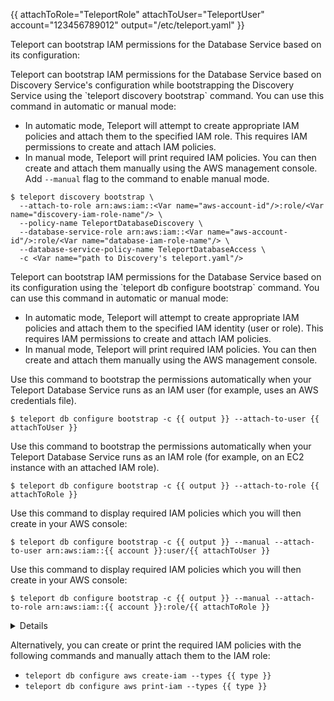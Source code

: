 {{ attachToRole="TeleportRole" attachToUser="TeleportUser" account="123456789012" output="/etc/teleport.yaml" }}

Teleport can bootstrap IAM permissions for the Database Service based on its
configuration:

<Tabs>

<TabItem label="Auto-discovery">
Teleport can bootstrap IAM permissions for the Database Service based on
Discovery Service's configuration while bootstrapping the Discovery Service
using the `teleport discovery bootstrap` command. You can use this command in
automatic or manual mode:

- In automatic mode, Teleport will attempt to create appropriate IAM policies
  and attach them to the specified IAM role. This requires IAM permissions to
  create and attach IAM policies.
- In manual mode, Teleport will print required IAM policies. You can then create
  and attach them manually using the AWS management console. Add `--manual`
  flag to the command to enable manual mode.

```code
$ teleport discovery bootstrap \
  --attach-to-role arn:aws:iam::<Var name="aws-account-id"/>:role/<Var name="discovery-iam-role-name"/> \
  --policy-name TeleportDatabaseDiscovery \
  --database-service-role arn:aws:iam::<Var name="aws-account-id"/>:role/<Var name="database-iam-role-name"/> \
  --database-service-policy-name TeleportDatabaseAccess \
  -c <Var name="path to Discovery's teleport.yaml"/>
```

</TabItem>

<TabItem label="Static config">
Teleport can bootstrap IAM permissions for the Database Service based on its
configuration using the `teleport db configure bootstrap` command. You can use
this command in automatic or manual mode:

- In automatic mode, Teleport will attempt to create appropriate IAM policies
  and attach them to the specified IAM identity (user or role). This requires
  IAM permissions to create and attach IAM policies.
- In manual mode, Teleport will print required IAM policies. You can then create
  and attach them manually using the AWS management console.

<Tabs>
  <TabItem label="Automatic / IAM User">
  Use this command to bootstrap the permissions automatically when
  your Teleport Database Service runs as an IAM user (for example, uses an AWS
  credentials file).

  ```code
  $ teleport db configure bootstrap -c {{ output }} --attach-to-user {{ attachToUser }}
  ```
  </TabItem>

  <TabItem label="Automatic / IAM Role">
  Use this command to bootstrap the permissions automatically when
  your Teleport Database Service runs as an IAM role (for example, on an EC2
  instance with an attached IAM role).

  ```code
  $ teleport db configure bootstrap -c {{ output }} --attach-to-role {{ attachToRole }}
  ```
  </TabItem>

  <TabItem label="Manual / IAM User">
  Use this command to display required IAM policies which you will then create in your AWS console:

  ```code
  $ teleport db configure bootstrap -c {{ output }} --manual --attach-to-user arn:aws:iam::{{ account }}:user/{{ attachToUser }}
  ```
  </TabItem>

  <TabItem label="Manual / IAM Role">
  Use this command to display required IAM policies which you will then create in your AWS console:

  ```code
  $ teleport db configure bootstrap -c {{ output }} --manual --attach-to-role arn:aws:iam::{{ account }}:role/{{ attachToRole }}
  ```
  </TabItem>
</Tabs>

<Details title="Bootstrapping with assume_role_arn in config">
When `assume_role_arn` is configured for databases or AWS matchers,
`teleport db configure bootstrap` will determine permissions required for the
bootstrap target AWS IAM identity using the following logic:
- When the target does not match `assume_role_arn` in any database resource or
  AWS matcher in the configuration file, the target is assumed to be the
  Teleport Database Service's AWS IAM identity and permissions are bootstrapped
  for all the configured static databases and AWS matchers.
- When an `--attach-to-role` target matches an `assume_role_arn` setting for
  static databases or AWS matchers in the configuration file, permissions will
  be bootstrapped only for those static databases or AWS matchers.

You will need to run the bootstrap command once with the Teleport Database
Service's IAM identity as the policy attachment target, and once for each AWS
IAM role that is used for `assume_role_arn`.
</Details>
</TabItem>

</Tabs>

Alternatively, you can create or print the required IAM policies with the
following commands and manually attach them to the IAM role:
- `teleport db configure aws create-iam --types {{ type }}`
- `teleport db configure aws print-iam --types {{ type }}`
